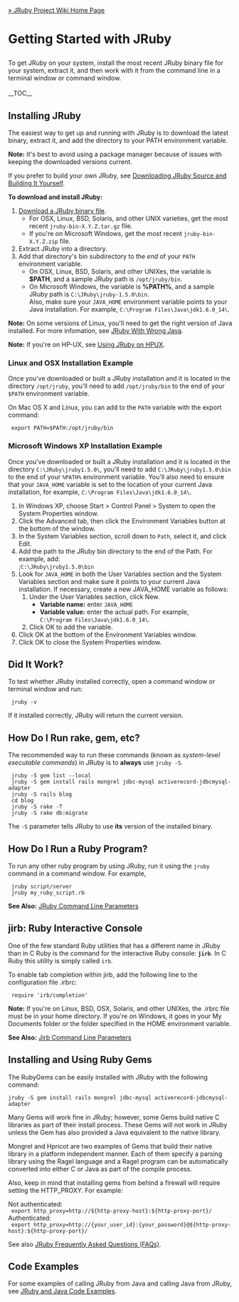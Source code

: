 [[Home|&raquo; JRuby Project Wiki Home Page]]
<h1>Getting Started with JRuby</h1>
To get JRuby on your system, install the most recent JRuby binary file for your system, extract it, and then work with it from the command line in a terminal window or command window.<br/><br/>
__TOC__
==Installing JRuby==
The easiest way to get up and running with JRuby is to download the latest binary, extract it, and add the directory to your PATH environment variable. 

'''Note:''' It's best to avoid using a package manager because of issues with keeping the downloaded versions current.

If you prefer to build your own JRuby, see [[DownloadAndBuildJRuby|Downloading JRuby Source and Building It Yourself]].

'''To download and install JRuby:'''
# [http://jruby.org/download Download a JRuby binary file]. 
#* For OSX, Linux, BSD, Solaris, and other UNIX varieties, get the most recent <code>jruby-bin-X.Y.Z.tar.gz</code> file.
#* If you're on Microsoft Windows, get the most recent <code>jruby-bin-X.Y.Z.zip</code> file.
# Extract JRuby into a directory.
# Add that directory's bin subdirectory to the ''end'' of your <code>PATH</code> environment variable.
#* On OSX, Linux, BSD, Solaris, and other UNIXes, the variable is '''$PATH''', and a sample JRuby path is <code>/opt/jruby/bin</code>.
#* On Microsoft Windows, the variable is '''%PATH%''', and a sample JRuby path is <code>C:\JRuby\jruby-1.5.0\bin</code>.<br/> Also, make sure your <code>JAVA_HOME</code> environment variable points to your Java installation. For example, <code>C:\Program Files\Java\jdk1.6.0_14\</code>.

'''Note:''' On some versions of Linux, you'll need to get the right version of Java installed. For more infomation, see [[JRubyOnUbuntu|JRuby With Wrong Java]].

'''Note:''' If you're on HP-UX, see [[JRubyOnHPUX11_23|Using JRuby on HPUX]].

===Linux and OSX Installation Example===
Once you've downloaded or built a JRuby installation and it is located in the directory <code>/opt/jruby</code>,
you'll need to add <code>/opt/jruby/bin</code> to the end of your <code>$PATH</code> environment variable.

On Mac OS X and Linux, you can add to the <code>PATH</code> variable with the export command:
  export PATH=$PATH:/opt/jruby/bin

===Microsoft Windows XP Installation Example===
Once you've downloaded or built a JRuby installation and it is located in the directory <code>C:\JRuby\jruby1.5.0\</code>,
you'll need to add <code>C:\JRuby\jruby1.5.0\bin</code> to the end of your <code>%PATH%</code> environment variable. You'll also need to ensure that your <code>JAVA_HOME</code> variable is set to the location of your current Java installation, for example, <code>C:\Program Files\Java\jdk1.6.0_14\</code>.
# In Windows XP, choose Start > Control Panel > System to open the System Properties window.
# Click the Advanced tab, then click the Environment Variables button at the bottom of the window.
# In the System Variables section, scroll down to <code>Path</code>, select it, and click Edit.
# Add the path to the JRuby bin directory to the end of the Path. For example, add:<br/>;<code>C:\JRuby\jruby1.5.0\bin</code>
# Look for <code>JAVA_HOME</code> in both the User Variables section and the System Variables section and make sure it points to your current Java installation. If necessary, create a new JAVA_HOME variable as follows:
## Under the User Variables section, click New.
##* '''Variable name:''' enter <code>JAVA_HOME</code>
##* '''Variable value:''' enter the actual path. For example, <br/> <code>C:\Program Files\Java\jdk1.6.0_14\</code>.
## Click OK to add the variable.
# Click OK at the bottom of the Environment Variables window.
# Click OK to close the System Properties window.

<span id="Did_It_Work"></span>
==Did It Work?==
To test whether JRuby installed correctly, open a command window or terminal window and run:
  jruby -v

If it installed correctly, JRuby will return the current version.

==How Do I Run rake, gem, etc?==
The recommended way to run these commands (known as ''system-level executable commands'') in JRuby is to '''always''' use <code>jruby -S</code>.

  jruby -S gem list --local
  jruby -S gem install rails mongrel jdbc-mysql activerecord-jdbcmysql-adapter
  jruby -S rails blog
  cd blog
  jruby -S rake -T
  jruby -S rake db:migrate

The <code>-S</code> parameter tells JRuby to use '''its''' version of the installed binary.

==How Do I Run a Ruby Program?==
To run any other ruby program by using JRuby, run it using the <code>jruby</code> command in a command window. For example,

  jruby script/server
  jruby my_ruby_script.rb

'''See Also:''' [[JRubyCommandLineParameters|JRuby Command Line Parameters]]

== jirb: Ruby Interactive Console ==
One of the few standard Ruby utilities that has a different name in JRuby than in C Ruby is the command for the interactive Ruby console: <code>'''jirb'''</code>. In C Ruby this utility is simply called <code>irb</code>.

To enable tab completion within jirb, add the following line to the configuration file .irbrc:
  require 'irb/completion'

'''Note:''' If you're on Linux, BSD, OSX, Solaris, and other UNIXes, the .irbrc file must be in your home directory. If you're on Windows, it goes in your My Documents folder or the folder specified in the HOME environment variable.

'''See Also:''' [[JirbCommandLineParameters|Jirb Command Line Parameters]]

==Installing and Using Ruby Gems==
The RubyGems can be easily installed with JRuby with the following command:
 jruby -S gem install rails mongrel jdbc-mysql activerecord-jdbcmysql-adapter

Many Gems will work fine in JRuby; however, some Gems build native C libraries as part of their install process. These Gems will not work in JRuby unless the Gem has also provided a Java equivalent to the native library. 

Mongrel and Hpricot are two examples of Gems that build their native library in a platform independent manner. Each of them specify a parsing library using the Ragel language and a Ragel program can be automatically converted into either C or Java as part of the compile process.

Also, keep in mind that installing gems from behind a firewall will require setting the HTTP_PROXY. For example:

Not authenticated:<br/>
<code> &nbsp;<nowiki>export http_proxy=http://${http-proxy-host}:${http-proxy-port}/</nowiki></code> <br/>
Authenticated:<br/>
<code> &nbsp;<nowiki>export http_proxy=http://{your_user_id}:{your_password}@${http-proxy-host}:${http-proxy-port}/</nowiki></code>

See also [[FAQs|JRuby Frequently Asked Questions (FAQs)]].

==Code Examples==
For some examples of calling JRuby from Java and calling Java from JRuby, see [[JRubyAndJavaCodeExamples|JRuby and Java Code Examples]].
